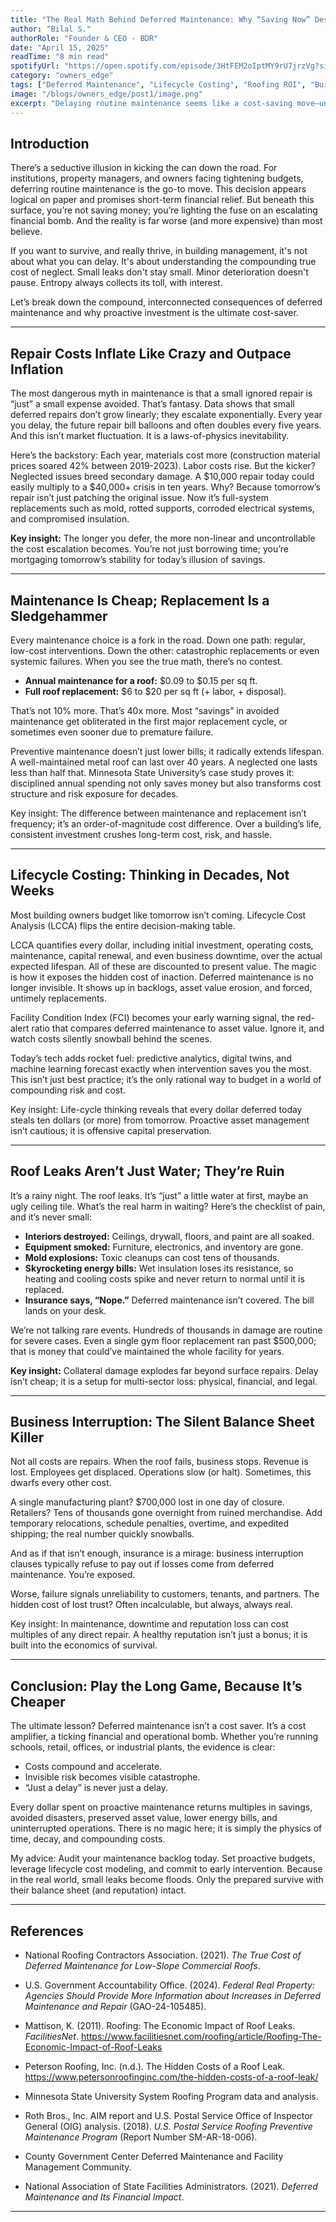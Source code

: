 ```yaml
---
title: "The Real Math Behind Deferred Maintenance: Why “Saving Now” Destroys Value Later"
author: "Bilal S."
authorRole: "Founder & CEO - BDR"
date: "April 15, 2025"
readTime: "8 min read"
spotifyUrl: "https://open.spotify.com/episode/3HtFEM2oIptMY9rU7jrzVg?si=cd1f97175aae4572"
category: "owners_edge"
tags: ["Deferred Maintenance", "Lifecycle Costing", "Roofing ROI", "Building Owners"]
image: "/blogs/owners_edge/post1/image.png"
excerpt: "Delaying routine maintenance seems like a cost-saving move—until it isn't. This post unpacks the true cost of deferral, from ballooning repair bills to catastrophic business interruption."
---
```



## Introduction

There’s a seductive illusion in kicking the can down the road. For institutions, property managers, and owners facing tightening budgets, deferring routine maintenance is the go-to move. This decision appears logical on paper and promises short-term financial relief. But beneath this surface, you’re not saving money; you’re lighting the fuse on an escalating financial bomb. And the reality is far worse (and more expensive) than most believe.

If you want to survive, and really thrive, in building management, it's not about what you can delay. It's about understanding the compounding true cost of neglect. Small leaks don't stay small. Minor deterioration doesn't pause. Entropy always collects its toll, with interest.

Let’s break down the compound, interconnected consequences of deferred maintenance and why proactive investment is the ultimate cost-saver.

---

## Repair Costs Inflate Like Crazy and Outpace Inflation

The most dangerous myth in maintenance is that a small ignored repair is “just” a small expense avoided. That’s fantasy. Data shows that small deferred repairs don’t grow linearly; they escalate exponentially. Every year you delay, the future repair bill balloons and often doubles every five years. And this isn’t market fluctuation. It is a laws-of-physics inevitability.

Here’s the backstory: Each year, materials cost more (construction material prices soared 42% between 2019-2023). Labor costs rise. But the kicker? Neglected issues breed secondary damage. A $10,000 repair today could easily multiply to a $40,000+ crisis in ten years. Why? Because tomorrow’s repair isn’t just patching the original issue. Now it’s full-system replacements such as mold, rotted supports, corroded electrical systems, and compromised insulation.

**Key insight:** The longer you defer, the more non-linear and uncontrollable the cost escalation becomes. You’re not just borrowing time; you’re mortgaging tomorrow’s stability for today’s illusion of savings.

---

## Maintenance Is Cheap; Replacement Is a Sledgehammer

Every maintenance choice is a fork in the road. Down one path: regular, low-cost interventions. Down the other: catastrophic replacements or even systemic failures. When you see the true math, there’s no contest.

- **Annual maintenance for a roof:** $0.09 to $0.15 per sq ft.  
- **Full roof replacement:** $6 to $20 per sq ft (+ labor, + disposal).

That’s not 10% more. That’s 40x more. Most “savings” in avoided maintenance get obliterated in the first major replacement cycle, or sometimes even sooner due to premature failure.

Preventive maintenance doesn’t just lower bills; it radically extends lifespan. A well-maintained metal roof can last over 40 years. A neglected one lasts less than half that. Minnesota State University’s case study proves it: disciplined annual spending not only saves money but also transforms cost structure and risk exposure for decades.

Key insight: The difference between maintenance and replacement isn’t frequency; it’s an order-of-magnitude cost difference. Over a building’s life, consistent investment crushes long-term cost, risk, and hassle.

---

## Lifecycle Costing: Thinking in Decades, Not Weeks

Most building owners budget like tomorrow isn’t coming. Lifecycle Cost Analysis (LCCA) flips the entire decision-making table.

LCCA quantifies every dollar, including initial investment, operating costs, maintenance, capital renewal, and even business downtime, over the actual expected lifespan. All of these are discounted to present value. The magic is how it exposes the hidden cost of inaction. Deferred maintenance is no longer invisible. It shows up in backlogs, asset value erosion, and forced, untimely replacements.

Facility Condition Index (FCI) becomes your early warning signal, the red-alert ratio that compares deferred maintenance to asset value. Ignore it, and watch costs silently snowball behind the scenes.

Today’s tech adds rocket fuel: predictive analytics, digital twins, and machine learning forecast exactly when intervention saves you the most. This isn’t just best practice; it’s the only rational way to budget in a world of compounding risk and cost.

Key insight: Life-cycle thinking reveals that every dollar deferred today steals ten dollars (or more) from tomorrow. Proactive asset management isn’t cautious; it is offensive capital preservation.

---

## Roof Leaks Aren’t Just Water; They’re Ruin

It’s a rainy night. The roof leaks. It’s “just” a little water at first, maybe an ugly ceiling tile. What’s the real harm in waiting? Here’s the checklist of pain, and it’s never small:

- **Interiors destroyed:** Ceilings, drywall, floors, and paint are all soaked.
- **Equipment smoked:** Furniture, electronics, and inventory are gone.
- **Mold explosions:** Toxic cleanups can cost tens of thousands.
- **Skyrocketing energy bills:** Wet insulation loses its resistance, so heating and cooling costs spike and never return to normal until it is replaced.
- **Insurance says, “Nope.”** Deferred maintenance isn’t covered. The bill lands on your desk.

We’re not talking rare events. Hundreds of thousands in damage are routine for severe cases. Even a single gym floor replacement ran past $500,000; that is money that could’ve maintained the whole facility for years.

**Key insight:** Collateral damage explodes far beyond surface repairs. Delay isn’t cheap; it is a setup for multi-sector loss: physical, financial, and legal.

---

## Business Interruption: The Silent Balance Sheet Killer

Not all costs are repairs. When the roof fails, business stops. Revenue is lost. Employees get displaced. Operations slow (or halt). Sometimes, this dwarfs every other cost.

A single manufacturing plant? $700,000 lost in one day of closure. Retailers? Tens of thousands gone overnight from ruined merchandise. Add temporary relocations, schedule penalties, overtime, and expedited shipping; the real number quickly snowballs.

And as if that isn’t enough, insurance is a mirage: business interruption clauses typically refuse to pay out if losses come from deferred maintenance. You’re exposed.

Worse, failure signals unreliability to customers, tenants, and partners. The hidden cost of lost trust? Often incalculable, but always, always real.

Key insight: In maintenance, downtime and reputation loss can cost multiples of any direct repair. A healthy reputation isn’t just a bonus; it is built into the economics of survival.

---

## Conclusion: Play the Long Game, Because It’s Cheaper

The ultimate lesson? Deferred maintenance isn’t a cost saver. It’s a cost amplifier, a ticking financial and operational bomb. Whether you’re running schools, retail, offices, or industrial plants, the evidence is clear:

- Costs compound and accelerate.  
- Invisible risk becomes visible catastrophe.  
- “Just a delay” is never just a delay.  

Every dollar spent on proactive maintenance returns multiples in savings, avoided disasters, preserved asset value, lower energy bills, and uninterrupted operations. There is no magic here; it is simply the physics of time, decay, and compounding costs.

My advice: Audit your maintenance backlog today. Set proactive budgets, leverage lifecycle cost modeling, and commit to early intervention. Because in the real world, small leaks become floods. Only the prepared survive with their balance sheet (and reputation) intact.

---



## References

- National Roofing Contractors Association. (2021). *The True Cost of Deferred Maintenance for Low-Slope Commercial Roofs*.

- U.S. Government Accountability Office. (2024). *Federal Real Property: Agencies Should Provide More Information about Increases in Deferred Maintenance and Repair* (GAO-24-105485).

- Mattison, K. (2011). Roofing: The Economic Impact of Roof Leaks. *FacilitiesNet*. https://www.facilitiesnet.com/roofing/article/Roofing-The-Economic-Impact-of-Roof-Leaks

- Peterson Roofing, Inc. (n.d.). The Hidden Costs of a Roof Leak. https://www.petersonroofinginc.com/the-hidden-costs-of-a-roof-leak/

- Minnesota State University System Roofing Program data and analysis.

- Roth Bros., Inc. AIM report and U.S. Postal Service Office of Inspector General (OIG) analysis. (2018). *U.S. Postal Service Roofing Preventive Maintenance Program* (Report Number SM-AR-18-006).

- County Government Center Deferred Maintenance and Facility Management Community.

- National Association of State Facilities Administrators. (2021). *Deferred Maintenance and Its Financial Impact*.

---